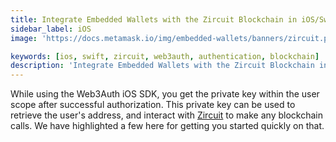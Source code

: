 ```yaml
---
title: Integrate Embedded Wallets with the Zircuit Blockchain in iOS/Swift Applications
sidebar_label: iOS
image: 'https://docs.metamask.io/img/embedded-wallets/banners/zircuit.png'

keywords: [ios, swift, zircuit, web3auth, authentication, blockchain]
description: 'Integrate Embedded Wallets with the Zircuit Blockchain in iOS/Swift Applications | Embedded Wallets'
---
```



<SEO
  title="Integrate Embedded Wallets with the Zircuit Blockchain in iOS/Swift Applications"
  description="Integrate Embedded Wallets with the Zircuit Blockchain in iOS/Swift Applications | Embedded Wallets"
  image="https://docs.metamask.io/img/embedded-wallets/banners/zircuit.png"
  slug="/embedded-wallets/connect-blockchain/evm/zircuit/ios"
/>

While using the Web3Auth iOS SDK, you get the private key within the user scope after successful authorization. This private key can be used to retrieve the user's address, and interact with [Zircuit](https://zircuit.com/) to make any blockchain calls. We have highlighted a few here for getting you started quickly on that.

<EVMInteraction />
